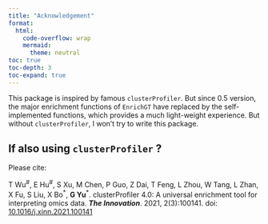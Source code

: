 ```yaml
---
title: "Acknowledgement"
format: 
  html:
    code-overflow: wrap
    mermaid: 
      theme: neutral
toc: true
toc-depth: 3
toc-expand: true
---
```


This package is inspired by famous `clusterProfiler`. But since 0.5 version, the major enrichment functions of `EnrichGT` have replaced by the self-implemented functions, which provides a much light-weight experience. But without `clusterProfiler`, I won't try to write this package.

::: callout-note
# If also using `clusterProfiler` ?

Please cite:

T Wu<sup>\#</sup>, E Hu<sup>\#</sup>, S Xu, M Chen, P Guo, Z Dai, T Feng, L Zhou, W Tang, L Zhan, X Fu, S Liu, X Bo<sup>\*</sup>, **G Yu**<sup>\*</sup>. clusterProfiler 4.0: A universal enrichment tool for interpreting omics data. ***The Innovation***. 2021, 2(3):100141. doi: [10.1016/j.xinn.2021.100141](https://doi.org/10.1016/j.xinn.2021.100141)
:::
